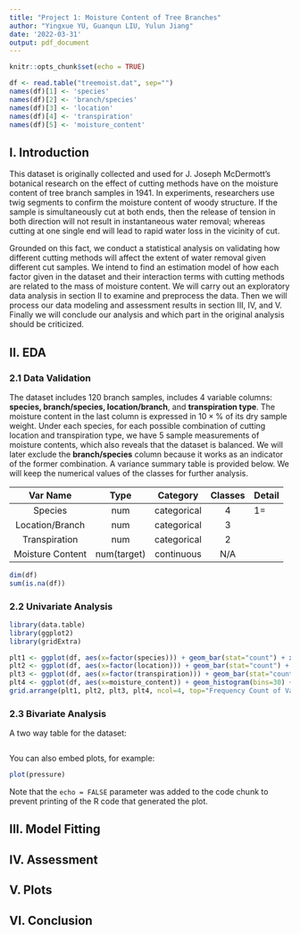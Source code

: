 ```yaml
---
title: "Project 1: Moisture Content of Tree Branches"
author: "Yingxue YU, Guanqun LIU, Yulun Jiang"
date: '2022-03-31'
output: pdf_document
---
```

```r
knitr::opts_chunk$set(echo = TRUE)
```

```r
df <- read.table("treemoist.dat", sep="")
names(df)[1] <- 'species'
names(df)[2] <- 'branch/species'
names(df)[3] <- 'location'
names(df)[4] <- 'transpiration'
names(df)[5] <- 'moisture_content'
```

## I. Introduction
This dataset is originally collected and used for J. Joseph McDermott's botanical research on the effect of cutting methods have on the moisture content of tree branch samples in 1941. In experiments, researchers use twig segments to confirm the moisture content of woody structure. If the sample is simultaneously cut at both ends, then the release of tension in both direction will not result in instantaneous water removal; whereas cutting at one single end will lead to rapid water loss in the vicinity of cut. 

Grounded on this fact, we conduct a statistical analysis on validating how different cutting methods will affect the extent of water removal given different cut samples. We intend to find an estimation model of how each factor given in the dataset and their interaction terms with cutting methods are related to the mass of moisture content. We will carry out an exploratory data analysis in section II to examine and preprocess the data. Then we will process our data modeling and assessment results in section III, IV, and V. Finally we will conclude our analysis and which part in the original analysis should be criticized. 

## II. EDA
### 2.1 Data Validation
The dataset includes $120$ branch samples, includes 4 variable columns: **species, branch/species, location/branch**, and **transpiration type**. The moisture content in the last column is expressed in $10 \times \%$ of its dry sample weight. Under each species, for each possible combination of cutting location and transpiration type, we have $5$ sample measurements of moisture contents, which also reveals that the dataset is balanced. We will later exclude the **branch/species** column because it works as an indicator of the former combination. A variance summary table is provided below. We will keep the numerical values of the classes for further analysis. 

| **Var Name** | **Type** | **Category** | **Classes** | **Detail** |
|:-:|:-:|:-:|:-:|:--|
| Species | num | categorical | 4 | 1=
| Location/Branch | num | categorical | 3 | 
| Transpiration | num | categorical | 2 |
| Moisture Content | num(target) | continuous | N/A |

```r
dim(df)
sum(is.na(df))
```
### 2.2 Univariate Analysis

```r
library(data.table)
library(ggplot2)
library(gridExtra)

plt1 <- ggplot(df, aes(x=factor(species))) + geom_bar(stat="count") + xlab("Species") +ylab("Frequency")
plt2 <- ggplot(df, aes(x=factor(location))) + geom_bar(stat="count") + xlab("Location/Branch") +ylab("")
plt3 <- ggplot(df, aes(x=factor(transpiration))) + geom_bar(stat="count") + xlab("Transpiration") +ylab("")
plt4 <- ggplot(df, aes(x=moisture_content)) + geom_histogram(bins=30) +xlab("Moisture Content")+ylab("")
grid.arrange(plt1, plt2, plt3, plt4, ncol=4, top="Frequency Count of Variates")
```


### 2.3 Bivariate Analysis
A two way table for the dataset:
```r

```

You can also embed plots, for example:

```r
plot(pressure)
```

Note that the `echo = FALSE` parameter was added to the code chunk to prevent printing of the R code that generated the plot.

## III. Model Fitting

## IV. Assessment

## V. Plots

## VI. Conclusion


